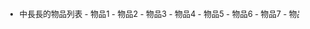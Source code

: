 <div class="noprint toccolours" style="clear: both; width: 94%; margin: 0.5em auto; text-align: center; padding: 0em 0em 0em 0em"> 
<div style="padding-top: 0.2em; padding-bottom: 0.2em; background: {{{color|#ccccff}}}"> {{{title}}} </div>
<div style="font-size: 90%; width: 98%; padding: 0.2em 0.4em 0.1em 0.4em; _height: 6ex; min-height: 6ex; white-space:nowrap; vertical-align: middle; overflow: auto; overflow-y: visible; text-align: center;"><ul style="padding: 0; margin: 0; display: inline;"><li style="display: inline;">{{{list|<noinclude>參數{{{'''list'''}}}中長長的物品列表 - 物品1 - 物品2 - 物品3 - 物品4 - 物品5 - 物品6 - 物品7 - 物品7 - 物品8 - 物品9 - 物品10 - 物品11 - 物品12 - 物品13 - 物品14 - 物品15 - 物品16 - 物品17</noinclude>}}} </ul></div> </div> {{{category|}}}<noinclude>


{{template doc}}
<!-- Add categories and interwikis to the /doc subpage, not here! -->
</noinclude>